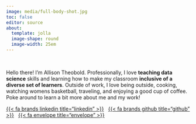 ```yaml
---
image: media/full-body-shot.jpg
toc: false
editor: source
about: 
  template: jolla
  image-shape: round
  image-width: 25em
---
```


</br>

::: {#bio}
::: {.cursive}
Hello there! I'm Allison Theobold. Professionally, I love **teaching data science** skills and learning how to make my classroom **inclusive of a diverse set of learners**. Outside of work, I love being outside, cooking, watching womens basketball, traveling, and enjoying a good cup of coffee. Poke around to learn a bit more about me and my work!
:::
:::

::: {#landing-icons}
[{{< fa brands linkedin title="linkedin" >}}](https://www.linkedin.com/in/allison-theobold-1ba0191a8/){target="_blank"} &nbsp; [{{< fa brands github title="github" >}}](https://github.com/atheobold){target="_blank"} &nbsp; [{{< fa envelope title="envelope" >}}](mailto:atheobol@calpoly.edu)
:::

